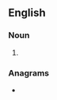 ==English==

===Noun===
{{head|en|noun plural form}}

# {{plural of|cathedral|lang=en}}

===Anagrams===
* {{anagrams|en|Hardcastle}}